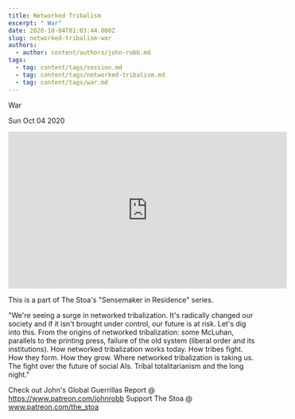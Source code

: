 ```yaml
---
title: Networked Tribalism
excerpt: " War"
date: 2020-10-04T01:03:44.000Z
slug: networked-tribalism-war
authors:
  - author: content/authors/john-robb.md
tags:
  - tag: content/tags/session.md
  - tag: content/tags/networked-tribalism.md
  - tag: content/tags/war.md
---
```




 War

Sun Oct 04 2020

<iframe width="560" height="315" src="https://www.youtube.com/embed/uqZg_2nwn6U" title="Networked Tribalism: War w/ John Robb. August 17th, 2020" frameborder="0" allow="accelerometer; autoplay; clipboard-write; encrypted-media; gyroscope; picture-in-picture" allowfullscreen ></iframe>

This is a part of The Stoa's "Sensemaker in Residence" series. 

"We're seeing a surge in networked tribalization.  It's radically changed our society and if it isn't brought under control, our future is at risk.  Let's dig into this. From the origins of networked tribalization: some McLuhan, parallels to the printing press, failure of the old system (liberal order and its institutions).  How networked tribalization works today.  How tribes fight.  How they form.  How they grow.  Where networked tribalization is taking us.  The fight over the future of social AIs.  Tribal totalitarianism and the long night."

Check out John's Global Guerrillas Report @ https://www.patreon.com/johnrobb
Support The Stoa @ www.patreon.com/the_stoa


